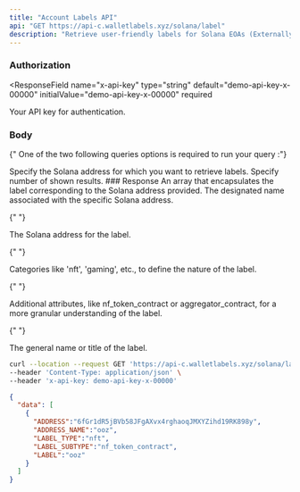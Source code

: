 ```yaml
---
title: "Account Labels API"
api: "GET https://api-c.walletlabels.xyz/solana/label"
description: "Retrieve user-friendly labels for Solana EOAs (Externally Owned Accounts) and Smart Contracts. Labels can be incredibly useful for categorizing your Solana interactions."
---
```


### Authorization

<ResponseField
  name="x-api-key"
  type="string"
  default="demo-api-key-x-00000"
  initialValue="demo-api-key-x-00000"
  required
>
  Your API key for authentication.
</ResponseField>

### Body
{" One of the two following queries options is required to run your query :"}

<ParamField query="address" type="string" required>
  Specify the Solana address for which you want to retrieve labels.
</ParamField>
<ParamField query="limit" type="string">
  Specify number of shown results.
</ParamField>
### Response

<ResponseField name="data" type="array">
  An array that encapsulates the label corresponding to the Solana address provided.

<Expandable title="Label Object">

<ResponseField name="address_name" type="string">
  The designated name associated with the specific Solana address.
</ResponseField>

{" "}

<ResponseField name="address" type="string">
  The Solana address for the label.
</ResponseField>

{" "}

<ResponseField name="label_type" type="string">
  Categories like 'nft', 'gaming', etc., to define the nature of the label.
</ResponseField>

{" "}

<ResponseField name="label_subtype" type="string">
  Additional attributes, like nf_token_contract or aggregator_contract, for a
  more granular understanding of the label.
</ResponseField>

{" "}

<ResponseField name="label" type="string">
  The general name or title of the label.
</ResponseField>

  </Expandable>
</ResponseField>

<RequestExample>

```bash Example Request
curl --location --request GET 'https://api-c.walletlabels.xyz/solana/label?address=6fGr1dR5jBVb58JFgAXvx4rghaoqJMXYZihd19RK898y' \
--header 'Content-Type: application/json' \
--header 'x-api-key: demo-api-key-x-00000'
```

</RequestExample>

<ResponseExample>

```json Response
{
  "data": [
    {
      "ADDRESS":"6fGr1dR5jBVb58JFgAXvx4rghaoqJMXYZihd19RK898y",
      "ADDRESS_NAME":"ooz",
      "LABEL_TYPE":"nft",
      "LABEL_SUBTYPE":"nf_token_contract",
      "LABEL":"ooz"
    }
  ]
}
```

</ResponseExample>
